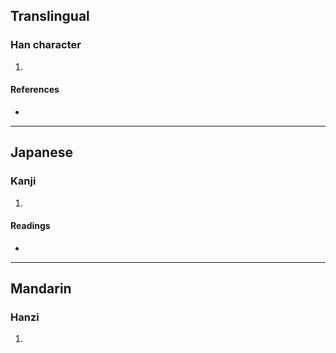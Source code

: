 {{character info/new}}
==Translingual==

===Han character===
{{Han char|rn=85|rad=水|as=16|sn=19|four=33136|canj=EJQP|ids=⿰氵憲}}

# {{defn|Han|sort=水16}}

====References====
* {{Han ref|kx=0659.400|dkj=18644|hdz=31785.060|uh=7017|ud=28695|bh=F265|bd=62053}}

----

==Japanese==

===Kanji===
{{ja-kanji|grade=|rs=水16}}

# {{defn|lang=ja|sort=水16}}

====Readings====
* {{ja-readings|on=[[けん]] (ken), [[こん]] (kon)|kun=}}

----

==Mandarin==

===Hanzi===
{{cmn-hanzi|pin=[[xiàn]] ([[xian4]])|wg=hsien<sup>4</sup>}}

# {{defn|lang=cmn|sort=水16}}